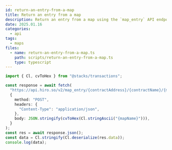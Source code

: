 ```yaml
---
id: return-an-entry-from-a-map
title: Return an entry from a map
description: Return an entry from a map using the `map_entry` API endpoint.
date: 2025.01.16
categories:
  - api
tags:
  - maps
files:
  - name: return-an-entry-from-a-map.ts
    path: scripts/return-an-entry-from-a-map.ts
    type: typescript
---
```


```typescript
import { Cl, cvToHex } from "@stacks/transactions";

const response = await fetch(
  "https://api.hiro.so/v2/map_entry/{contractAddress}/{contractName}/{mapName}",
  {
    method: "POST",
    headers: {
      "Content-Type": "application/json",
    },
    body: JSON.stringify(cvToHex(Cl.stringAscii("{mapName}"))),
  }
);
const res = await response.json();
const data = Cl.stringify(Cl.deserialize(res.data));
console.log(data);
```